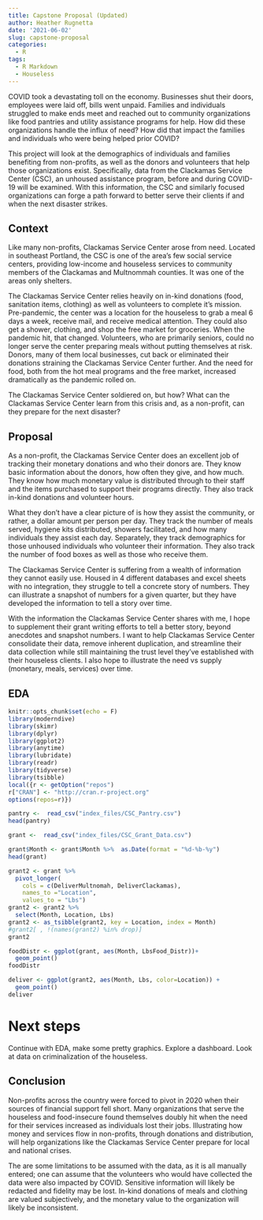 ```yaml
---
title: Capstone Proposal (Updated)
author: Heather Rugnetta
date: '2021-06-02'
slug: capstone-proposal
categories:
  - R
tags:
  - R Markdown
  - Houseless
---
```


COVID took a devastating toll on the economy. Businesses shut their doors, employees were laid off, bills went unpaid. Families and individuals struggled to make ends meet and reached out to community organizations like food pantries and utility assistance programs for help. How did these organizations handle the influx of need? How did that impact the families and individuals who were being helped prior COVID?

This project will look at the demographics of individuals and families benefiting from non-profits, as well as the donors and volunteers that help those organizations exist. Specifically, data from the Clackamas Service Center (CSC), an unhoused assistance program, before and during COVID-19 will be examined. With this information, the CSC and similarly focused organizations can forge a path forward to better serve their clients if and when the next disaster strikes.

## Context


Like many non-profits, Clackamas Service Center arose from need. Located in southeast Portland, the CSC is one of the area's few social service centers, providing low-income and houseless services to community members of the Clackamas and Multnommah counties. It was one of the areas only shelters.


The Clackamas Service Center relies heavily on in-kind donations (food, sanitation items, clothing) as well as volunteers to complete it's mission. Pre-pandemic, the center was a location for the houseless to grab a meal 6 days a week, receive mail, and receive medical attention. They could also get a shower, clothing, and shop the free market for groceries. When the pandemic hit, that changed. Volunteers, who are primarily seniors, could no longer serve the center preparing meals without putting themselves at risk. Donors, many of them local businesses, cut back or eliminated their donations straining the Clackamas Service Center further. And the need for food, both from the hot meal programs and the free market, increased dramatically as the pandemic rolled on.

The Clackamas Service Center soldiered on, but how? What can the Clackamas Service Center learn from this crisis and, as a non-profit, can they prepare for the next disaster?

## Proposal

As a non-profit, the Clackamas Service Center does an excellent job of tracking their monetary donations and who their donors are. They know basic information about the donors, how often they give, and how much. They know how much monetary value is distributed through to their staff and the items purchased to support their programs directly. They also track in-kind donations and volunteer hours.

What they don't have a clear picture of is how they assist the community, or rather, a dollar amount per person per day. They track the number of meals served, hygiene kits distributed, showers facilitated, and how many individuals they assist each day. Separately, they track demographics for those unhoused individuals who volunteer their information. They also track the number of food boxes as well as those who receive them.

The Clackamas Service Center is suffering from a wealth of information they cannot easily use. Housed in 4 different databases and excel sheets with no integration, they struggle to tell a concrete story of numbers. They can illustrate a snapshot of numbers for a given quarter, but they have developed the information to tell a story over time.

With the information the Clackamas Service Center shares with me, I hope to supplement their grant writing efforts to tell a better story, beyond anecdotes and snapshot numbers. I want to help Clackamas Service Center consolidate their data, remove inherent duplication, and streamline their data collection while still maintaining the trust level they've established with their houseless clients. I also hope to illustrate the need vs supply (monetary, meals, services) over time.

## EDA
```r
knitr::opts_chunk$set(echo = F)
library(moderndive)
library(skimr)
library(dplyr)
library(ggplot2)
library(anytime)
library(lubridate)
library(readr)
library(tidyverse)
library(tsibble)
local({r <- getOption("repos")
r["CRAN"] <- "http://cran.r-project.org"
options(repos=r)})

```



```r

pantry <-  read_csv("index_files/CSC_Pantry.csv")
head(pantry)

```

```r
grant <-  read_csv("index_files/CSC_Grant_Data.csv")

grant$Month <- grant$Month %>%  as.Date(format = "%d-%b-%y")
head(grant)
```
```r
grant2 <- grant %>% 
  pivot_longer(
    cols = c(DeliverMultnomah, DeliverClackamas), 
    names_to ="Location",
    values_to = "Lbs")
grant2 <- grant2 %>% 
  select(Month, Location, Lbs)
grant2 <- as_tsibble(grant2, key = Location, index = Month)
#grant2[ , !(names(grant2) %in% drop)]
grant2
```
```r
foodDistr <- ggplot(grant, aes(Month, LbsFood_Distr))+
  geom_point()
foodDistr
```


```r
deliver <- ggplot(grant2, aes(Month, Lbs, color=Location)) +
  geom_point()
deliver
```






# Next steps

Continue with EDA, make some pretty graphics.  Explore a dashboard.  Look at data on criminalization of the houseless.


## Conclusion

Non-profits across the country were forced to pivot in 2020 when their sources of financial support fell short. Many organizations that serve the houseless and food-insecure found themselves doubly hit when the need for their services increased as individuals lost their jobs. Illustrating how money and services flow in non-profits, through donations and distribution, will help organizations like the Clackamas Service Center prepare for local and national crises.

The are some limitations to be assumed with the data, as it is all manually entered; one can assume that the volunteers who would have collected the data were also impacted by COVID. Sensitive information will likely be redacted and fidelity may be lost. In-kind donations of meals and clothing are valued subjectively, and the monetary value to the organization will likely be inconsistent.
